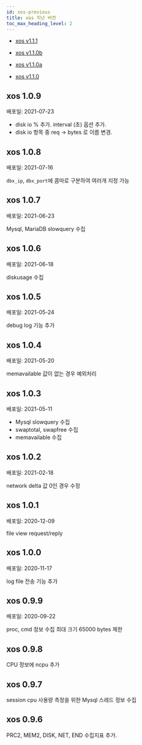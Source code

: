 ```yaml
---
id: xos-previous
title: xos 지난 버전
toc_max_heading_level: 2
---
```


* [xos v1.1.1](xos-1_1_1)

* [xos v1.1.0b](xos-1_1_0b)

* [xos v1.1.0a](xos-1_1_0a)

* [xos v1.1.0](xos-1_1_0)

## xos 1.0.9

배포일: 2021-07-23

* disk io % 추가. interval (초) 옵션 추가.
* disk io 항목 중 req -> bytes 로 이름 변경.

## xos 1.0.8

배포일: 2021-07-16

`dbx_ip`, `dbx_port`에 콤마로 구분하여 여러개 지정 가능

## xos 1.0.7

배포일: 2021-06-23

Mysql, MariaDB slowquery 수집 

## xos 1.0.6

배포일: 2021-06-18

diskusage 수집 

## xos 1.0.5

배포일: 2021-05-24

debug log 기능 추가 

## xos 1.0.4

배포일: 2021-05-20

memavailable 값이 없는 경우 예외처리 

## xos 1.0.3

배포일: 2021-05-11

* Mysql slowquery 수집 
* swaptotal, swapfree 수집 
* memavailable 수집 

## xos 1.0.2

배포일: 2021-02-18

network delta 값 0인 경우 수정

## xos 1.0.1

배포일: 2020-12-09

file view request/reply

## xos 1.0.0

배포일: 2020-11-17

log file 전송 기능 추가 

## xos 0.9.9

배포일: 2020-09-22

proc, cmd 정보 수집 최대 크기 65000 bytes 제한

## xos 0.9.8

CPU 정보에 ncpu 추가

## xos 0.9.7

session cpu 사용량 측정을 위한 Mysql 스레드 정보 수집

## xos 0.9.6

PRC2, MEM2, DISK, NET, END 수집지표 추가.